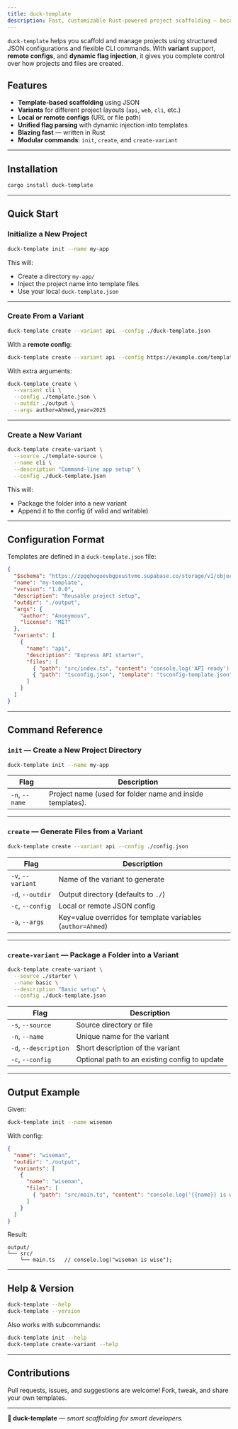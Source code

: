 ```yaml
---
title: duck-template 
description: Fast, customizable Rust-powered project scaffolding — because smart devs don’t start from scratch.
---
```


<Callout>

`duck-template` helps you scaffold and manage projects using structured JSON configurations and flexible CLI commands. With **variant** support, **remote configs**, and **dynamic flag injection**, it gives you complete control over how projects and files are created.

</Callout>

## Features

* **Template-based scaffolding** using JSON
* **Variants** for different project layouts (`api`, `web`, `cli`, etc.)
* **Local or remote configs** (URL or file path)
* **Unified flag parsing** with dynamic injection into templates
* **Blazing fast** — written in Rust
* **Modular commands**: `init`, `create`, and `create-variant`

---

## Installation

```bash
cargo install duck-template
```

---

## Quick Start

### Initialize a New Project

```bash
duck-template init --name my-app
```

This will:

* Create a directory `my-app/`
* Inject the project name into template files
* Use your local `duck-template.json`

---

### Create From a Variant

```bash
duck-template create --variant api --config ./duck-template.json
```

With a **remote config**:

```bash
duck-template create --variant api --config https://example.com/template.json
```

With extra arguments:

```bash
duck-template create \
  --variant cli \
  --config ./template.json \
  --outdir ./output \
  --args author=Ahmed,year=2025
```

---

### Create a New Variant

```bash
duck-template create-variant \
  --source ./template-source \
  --name cli \
  --description "Command-line app setup" \
  --config ./duck-template.json
```

This will:

* Package the folder into a new variant
* Append it to the config (if valid and writable)

---

## Configuration Format

Templates are defined in a `duck-template.json` file:

```json
{
  "$schema": "https://zpgqhogoevbgpxustvmo.supabase.co/storage/v1/object/public/json/duck-template-schema.json",
  "name": "my-template",
  "version": "1.0.0",
  "description": "Reusable project setup",
  "outdir": "./output",
  "args": {
    "author": "Anonymous",
    "license": "MIT"
  },
  "variants": [
    {
      "name": "api",
      "description": "Express API starter",
      "files": [
        { "path": "src/index.ts", "content": "console.log('API ready');" },
        { "path": "tsconfig.json", "template": "tsconfig-template.json" }
      ]
    }
  ]
}
```

---

## Command Reference

### **`init`** — Create a New Project Directory

```bash
duck-template init --name my-app
```

| Flag           | Description                                               |
| -------------- | --------------------------------------------------------- |
| `-n`, `--name` | Project name (used for folder name and inside templates). |

---

### **`create`** — Generate Files from a Variant

```bash
duck-template create --variant api --config ./config.json
```

| Flag              | Description                                                 |
| ----------------- | ----------------------------------------------------------- |
| `-v`, `--variant` | Name of the variant to generate                             |
| `-d`, `--outdir`  | Output directory (defaults to `./`)                         |
| `-c`, `--config`  | Local or remote JSON config                                 |
| `-a`, `--args`    | Key=value overrides for template variables (`author=Ahmed`) |

---

### **`create-variant`** — Package a Folder into a Variant

```bash
duck-template create-variant \
  --source ./starter \
  --name basic \
  --description "Basic setup" \
  --config ./duck-template.json
```

| Flag                  | Description                                   |
| --------------------- | --------------------------------------------- |
| `-s`, `--source`      | Source directory or file                      |
| `-n`, `--name`        | Unique name for the variant                   |
| `-d`, `--description` | Short description of the variant              |
| `-c`, `--config`      | Optional path to an existing config to update |

---

## Output Example

Given:

```bash
duck-template init --name wiseman
```

With config:

```json
{
  "name": "wiseman",
  "outdir": "./output",
  "variants": [
    {
      "name": "wiseman",
      "files": [
        { "path": "src/main.ts", "content": "console.log('{{name}} is wise');" }
      ]
    }
  ]
}
```

Result:

```
output/
└── src/
    └── main.ts   // console.log("wiseman is wise");
```

---

## Help & Version

```bash
duck-template --help
duck-template --version
```

Also works with subcommands:

```bash
duck-template init --help
duck-template create-variant --help
```

---

## Contributions

Pull requests, issues, and suggestions are welcome!
Fork, tweak, and share your own templates.

---

**🦆 duck-template** — *smart scaffolding for smart developers.*


